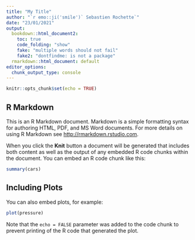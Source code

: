 ```yaml
---
title: "My Title"
author: "`r emo::ji('smile')` Sebastien Rochette`"
date: "23/01/2021"
output: 
  bookdown::html_document2:
    toc: true
    code_folding: "show"
    fake: "multiple words should not fail"
    fake2: "dontfindme: is not a package"
  rmarkdown::html_document: default
editor_options: 
  chunk_output_type: console
---
```


```r
knitr::opts_chunk$set(echo = TRUE)
```

## R Markdown

This is an R Markdown document. Markdown is a simple formatting syntax for authoring HTML, PDF, and MS Word documents. For more details on using R Markdown see <http://rmarkdown.rstudio.com>.

When you click the **Knit** button a document will be generated that includes both content as well as the output of any embedded R code chunks within the document. You can embed an R code chunk like this:

```r
summary(cars)
```

## Including Plots

You can also embed plots, for example:

```r
plot(pressure)
```

Note that the `echo = FALSE` parameter was added to the code chunk to prevent printing of the R code that generated the plot.
